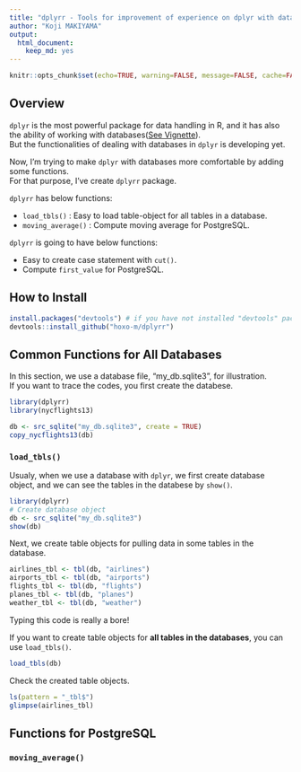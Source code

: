 ```yaml
---
title: "dplyrr - Tools for improvement of experience on dplyr with databases"
author: "Koji MAKIYAMA"
output:
  html_document:
    keep_md: yes
---
```


```r
knitr::opts_chunk$set(echo=TRUE, warning=FALSE, message=FALSE, cache=FALSE)
```

## Overview

`dplyr` is the most powerful package for data handling in R, and it has also the ability of working with databases([See Vignette](http://cran.rstudio.com/web/packages/dplyr/vignettes/databases.html)).  
But the functionalities of dealing with databases in `dplyr` is developing yet.

Now, I'm trying to make `dplyr` with databases more comfortable by adding some functions.  
For that purpose, I've create `dplyrr` package.

`dplyrr` has below functions:

- `load_tbls()` : Easy to load table-object for all tables in a database.
- `moving_average()` : Compute moving average for PostgreSQL.

`dplyrr` is going to have below functions:

- Easy to create case statement with `cut()`.
- Compute `first_value` for PostgreSQL.

## How to Install

```r
install.packages("devtools") # if you have not installed "devtools" package
devtools::install_github("hoxo-m/dplyrr")
```

## Common Functions for All Databases

In this section, we use a database file, "my_db.sqlite3", for illustration.  
If you want to trace the codes, you first create the databese.

```r
library(dplyrr)
library(nycflights13)

db <- src_sqlite("my_db.sqlite3", create = TRUE)
copy_nycflights13(db)
```

### `load_tbls()`

Usualy, when we use a database with `dplyr`, we first create database object, and we can see the tables in the databese by `show()`.

```r
library(dplyrr)
# Create database object
db <- src_sqlite("my_db.sqlite3")
show(db)
```

Next, we create table objects for pulling data in some tables in the database.

```r
airlines_tbl <- tbl(db, "airlines")
airports_tbl <- tbl(db, "airports")
flights_tbl <- tbl(db, "flights")
planes_tbl <- tbl(db, "planes")
weather_tbl <- tbl(db, "weather")
```

Typing this code is really a bore!

If you want to create table objects for **all tables in the databases**, you can use `load_tbls()`.

```r
load_tbls(db)
```

Check the created table objects.

```r
ls(pattern = "_tbl$")
glimpse(airlines_tbl)
```

## Functions for PostgreSQL

### `moving_average()`

